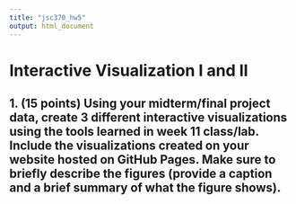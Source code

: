 ---
title: "jsc370_hw5"
output: html_document
---

# Interactive Visualization I and II

##  1. (15 points) Using your midterm/final project data, create 3 different interactive visualizations using the tools learned in week 11 class/lab. Include the visualizations created on your website hosted on GitHub Pages. Make sure to briefly describe the figures (provide a caption and a brief summary of what the figure shows).